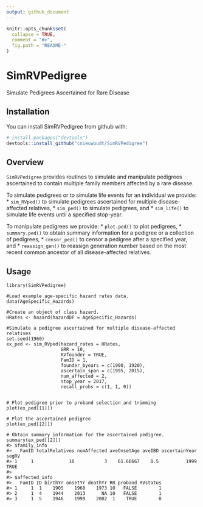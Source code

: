 ```yaml
---
output: github_document
---
```


<!-- README.md is generated from README.Rmd. Please edit that file -->

```r
knitr::opts_chunk$set(
  collapse = TRUE,
  comment = "#>",
  fig.path = "README-"
)
```

# SimRVPedigree
Simulate Pedigrees Ascertained for Rare Disease

## Installation

You can install SimRVPedigree from github with:

```r
# install.packages("devtools")
devtools::install_github("cnieuwoudt/SimRVPedigree")
```

## Overview
`SimRVPedigree` provides routines to simulate and manipulate pedigrees ascertained to contain multiple family members affected by a rare disease.

To simulate pedigrees or to simulate life events for an individual we provide:
* `sim_RVped()` to simulate pedigrees ascertained for multiple disease-affected relatives,
* `sim_ped()` to simulate pedigrees, and
* `sim_life()` to simulate life events until a specified stop-year.

To manipulate pedigrees we provide:
* `plot.ped()` to plot pedigrees,
* `summary.ped()` to obtain summary information for a pedigree or a collection of pedigrees,
* `censor_ped()` to censor a pedigree after a specified year, and
* `reassign_gen()` to reassign generation number based on the most recent common ancestor of all disease-affected relatives.

## Usage
```
library(SimRVPedigree)

#Load example age-specific hazard rates data.
data(AgeSpecific_Hazards)

#Create an object of class hazard.
HRates <- hazard(hazardDF = AgeSpecific_Hazards)

#Simulate a pedigree ascertained for multiple disease-affected relatives
set.seed(1960)
ex_ped <- sim_RVped(hazard_rates = HRates,
                    GRR = 10,
                    RVfounder = TRUE,
                    FamID = 1,
                    founder_byears = c(1900, 1920),
                    ascertain_span = c(1995, 2015),
                    num_affected = 2,
                    stop_year = 2017,
                    recall_probs = c(1, 1, 0))


# Plot pedigree prior to proband selection and trimming
plot(ex_ped[[1]])

# Plot the ascertained pedigree
plot(ex_ped[[2]])

# Obtain summary information for the ascertained pedigree.
summary(ex_ped[[2]])
#> $family_info
#>   FamID totalRelatives numAffected aveOnsetAge aveIBD ascertainYear segRV
#> 1     1             10           3    61.66667    0.5          1999  TRUE
#> 
#> $affected_info
#>   FamID ID birthYr onsetYr deathYr RR proband RVstatus
#> 1     1  1    1905    1968    1973 10   FALSE        1
#> 2     1  4    1944    2013      NA 10   FALSE        1
#> 3     1  5    1946    1999    2002  1    TRUE        0
```
